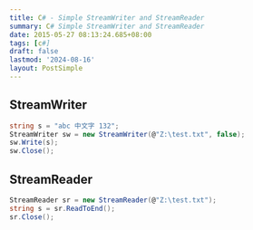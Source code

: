 ```yaml
---
title: C# - Simple StreamWriter and StreamReader
summary: C# Simple StreamWriter and StreamReader
date: 2015-05-27 08:13:24.685+08:00
tags: [c#]
draft: false
lastmod: '2024-08-16'
layout: PostSimple
---
```


## StreamWriter

```csharp
string s = "abc 中文字 132";
StreamWriter sw = new StreamWriter(@"Z:\test.txt", false);
sw.Write(s);
sw.Close();
```

## StreamReader

```csharp
StreamReader sr = new StreamReader(@"Z:\test.txt");
string s = sr.ReadToEnd();
sr.Close();
```
